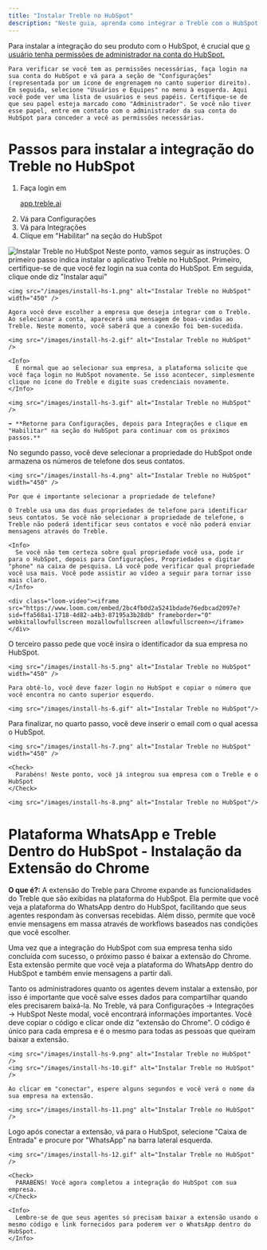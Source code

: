 ```yaml
---
title: "Instalar Treble no HubSpot"
description: "Neste guia, aprenda como integrar o Treble com o HubSpot. Isso é algo que você só precisa fazer uma vez. Uma vez configurado, o Treble o ajudará a aproveitar todo o potencial do WhatsApp para vender mais através da sua integração."
---
```


<Warning>
    Para instalar a integração do seu produto com o HubSpot, é crucial que <u>o usuário tenha permissões de administrador na conta do HubSpot.</u>
    
    Para verificar se você tem as permissões necessárias, faça login na sua conta do HubSpot e vá para a seção de "Configurações" (representada por um ícone de engrenagem no canto superior direito). Em seguida, selecione "Usuários e Equipes" no menu à esquerda. Aqui você pode ver uma lista de usuários e seus papéis. Certifique-se de que seu papel esteja marcado como "Administrador". Se você não tiver esse papel, entre em contato com o administrador da sua conta do HubSpot para conceder a você as permissões necessárias.
</Warning>

# Passos para instalar a integração do Treble no HubSpot

1. Faça login em <a class="article-link" href="https://app.treble.ai"><p>app.treble.ai</p><Icon icon="arrow-up-right-from-square" iconType="solid" /></a>
2. Vá para Configurações
3. Vá para Integrações
4. Clique em "Habilitar" na seção do HubSpot

<img src="/images/install-hs.gif" alt="Instalar Treble no HubSpot" />

<Steps>
  <Step title="Fluxo de instalação no HubSpot">
    Neste ponto, vamos seguir as instruções. O primeiro passo indica instalar o aplicativo Treble no HubSpot. Primeiro, certifique-se de que você fez login na sua conta do HubSpot. Em seguida, clique onde diz "Instalar aqui"

    <img src="/images/install-hs-1.png" alt="Instalar Treble no HubSpot" width="450" />

    Agora você deve escolher a empresa que deseja integrar com o Treble. Ao selecionar a conta, aparecerá uma mensagem de boas-vindas ao Treble. Neste momento, você saberá que a conexão foi bem-sucedida.

    <img src="/images/install-hs-2.gif" alt="Instalar Treble no HubSpot" />

    <Info>
      É normal que ao selecionar sua empresa, a plataforma solicite que você faça login no HubSpot novamente. Se isso acontecer, simplesmente clique no ícone do Treble e digite suas credenciais novamente.
    </Info>

    <img src="/images/install-hs-3.gif" alt="Instalar Treble no HubSpot" />

    ➡️ **Retorne para Configurações, depois para Integrações e clique em "Habilitar" na seção do HubSpot para continuar com os próximos passos.**
  </Step>
  <Step title="Configurar integração">
    No segundo passo, você deve selecionar a propriedade do HubSpot onde armazena os números de telefone dos seus contatos.

    <img src="/images/install-hs-4.png" alt="Instalar Treble no HubSpot" width="450" />

    Por que é importante selecionar a propriedade de telefone?

    O Treble usa uma das duas propriedades de telefone para identificar seus contatos. Se você não selecionar a propriedade de telefone, o Treble não poderá identificar seus contatos e você não poderá enviar mensagens através do Treble.

    <Info>
      Se você não tem certeza sobre qual propriedade você usa, pode ir para o HubSpot, depois para Configurações, Propriedades e digitar "phone" na caixa de pesquisa. Lá você pode verificar qual propriedade você usa mais. Você pode assistir ao vídeo a seguir para tornar isso mais claro.
    </Info>

    <div class="loom-video"><iframe src="https://www.loom.com/embed/2bc4fb0d2a5241bdade76edbcad2097e?sid=ffa568a1-1718-4d82-a4b3-87195a3b28db" frameborder="0" webkitallowfullscreen mozallowfullscreen allowfullscreen></iframe></div>
  </Step>
  <Step title="Definir identificador da empresa">
    O terceiro passo pede que você insira o identificador da sua empresa no HubSpot.

    <img src="/images/install-hs-5.png" alt="Instalar Treble no HubSpot" width="450" />

    Para obtê-lo, você deve fazer login no HubSpot e copiar o número que você encontra no canto superior esquerdo.

    <img src="/images/install-hs-6.gif" alt="Instalar Treble no HubSpot"/>
  </Step>
  <Step title="Inserir email">
    Para finalizar, no quarto passo, você deve inserir o email com o qual acessa o HubSpot.

    <img src="/images/install-hs-7.png" alt="Instalar Treble no HubSpot" width="450" />

    <Check>
      Parabéns! Neste ponto, você já integrou sua empresa com o Treble e o HubSpot
    </Check>

    <img src="/images/install-hs-8.png" alt="Instalar Treble no HubSpot"/>
  </Step>
</Steps>

# Plataforma WhatsApp e Treble Dentro do HubSpot - Instalação da Extensão do Chrome

**O que é?:** A extensão do Treble para Chrome expande as funcionalidades do Treble que são exibidas na plataforma do HubSpot. Ela permite que você veja a plataforma do WhatsApp dentro do HubSpot, facilitando que seus agentes respondam às conversas recebidas. Além disso, permite que você envie mensagens em massa através de workflows baseados nas condições que você escolher.

Uma vez que a integração do HubSpot com sua empresa tenha sido concluída com sucesso, o próximo passo é baixar a extensão do Chrome. Esta extensão permite que você veja a plataforma do WhatsApp dentro do HubSpot e também envie mensagens a partir dali.

<Warning>
  Tanto os administradores quanto os agentes devem instalar a extensão, por isso é importante que você salve esses dados para compartilhar quando eles precisarem baixá-la.
</Warning>

<Steps>
  <Step title="Abrir o modal de integração do HubSpot no Treble">
    No Treble, vá para Configurações → Integrações → HubSpot
    </Step>
  <Step title="Baixar extensão">
    Neste modal, você encontrará informações importantes. Você deve copiar o código e clicar onde diz "extensão do Chrome". O código é único para cada empresa e é o mesmo para todas as pessoas que queiram baixar a extensão.

    <img src="/images/install-hs-9.png" alt="Instalar Treble no HubSpot" />
    <img src="/images/install-hs-10.gif" alt="Instalar Treble no HubSpot" />

    Ao clicar em "conectar", espere alguns segundos e você verá o nome da sua empresa na extensão.

    <img src="/images/install-hs-11.png" alt="Instalar Treble no HubSpot" />

  </Step>
  <Step title="WhatsApp e Treble dentro do HubSpot">
    Logo após conectar a extensão, vá para o HubSpot, selecione "Caixa de Entrada" e procure por "WhatsApp" na barra lateral esquerda.

    <img src="/images/install-hs-12.gif" alt="Instalar Treble no HubSpot" />

    <Check>
      PARABÉNS! Você agora completou a integração do HubSpot com sua empresa.
    </Check>

    <Info>
      Lembre-se de que seus agentes só precisam baixar a extensão usando o mesmo código e link fornecidos para poderem ver o WhatsApp dentro do HubSpot.
    </Info>
  </Step>
</Steps> 